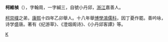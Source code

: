 '''柯維楨'''（{{bd|?||?||}}），字翰周，一字緘三，自號小丹邱，[[浙江省|浙江]]嘉善人。

[[柯崇樸|柯崇樸]]之弟，[[康熙|康熙]]十四年乙卯舉人。十八年舉[[博學鴻儒科|博學鴻儒科]]，因丁憂作罷。善吟咏，诗学盛唐。著有《纪游草》、《澄烟阁诗》、《小丹邱客譚》等。

[[Category:清朝詩人|K]]